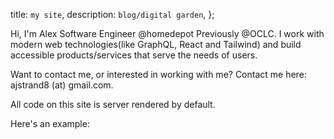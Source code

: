   title: `my site`,
  description: `blog/digital garden`,
};



<InfoTab/>

<Container classCSS="">
<Name>Hi, I'm Alex</Name>
Software Engineer <Underline>@homedepot</Underline> Previously @OCLC.
</Container>

<Container classCSS="">
I work with modern web technologies(like <Underline css={"dark"}>GraphQL</Underline>, React and Tailwind) and build
accessible products/services that serve the needs of users.

Want to contact me, or interested in working with me?
Contact me here: ajstrand8 (at) gmail.com.


<Resume />

All code on this site is server rendered by default.

Here's an example:


<Island componentName="Example" islandTag="span">
  <Example
    buttonText="this button can be clicked"
    text="the button has been clicked"
  />
</Island>

</Container>
